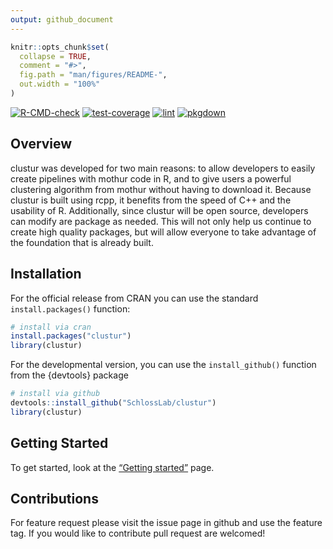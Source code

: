 ```yaml
---
output: github_document
---
```


<!-- README.md is generated from README.Rmd. Please edit that file -->

```r
knitr::opts_chunk$set(
  collapse = TRUE,
  comment = "#>",
  fig.path = "man/figures/README-",
  out.width = "100%"
)
```

<!-- badges: start -->

[![R-CMD-check](https://github.com/SchlossLab/clustur/actions/workflows/check-full.yml/badge.svg)](https://github.com/SchlossLab/clustur/actions/workflows/check-full.yml)
[![test-coverage](https://github.com/SchlossLab/clustur/actions/workflows/test-coverage.yml/badge.svg)](https://github.com/SchlossLab/clustur/actions/workflows/test-coverage.yml)
[![lint](https://github.com/SchlossLab/clustur/actions/workflows/lintr.yml/badge.svg)](https://github.com/SchlossLab/clustur/actions/workflows/lintr.yml)
[![pkgdown](https://github.com/SchlossLab/clustur/actions/workflows/pkgdown.yaml/badge.svg)](https://github.com/SchlossLab/clustur/actions/workflows/pkgdown.yaml)

<!-- badges: end -->

## Overview

clustur was developed for two main reasons: to allow developers to easily create
pipelines with mothur code in R, and to give users a powerful clustering
algorithm from mothur without having to download it. Because clustur is built
using rcpp, it benefits from the speed of C++ and the usability of R.
Additionally, since clustur will be open source, developers can modify are
package as needed. This will not only help us continue to create high quality
packages, but will allow everyone to take advantage of the foundation that is
already built.



## Installation

For the official release from CRAN you can use the standard `install.packages()`
function: 

```r
# install via cran
install.packages("clustur")
library(clustur)
```

For the developmental version, you can use the `install_github()` function from
the {devtools} package

```r
# install via github
devtools::install_github("SchlossLab/clustur")
library(clustur)
```

## Getting Started

To get started, look at the ["Getting started"](www.schlosslab.org/clustur/) page.

## Contributions

For feature request please visit the issue page in github and use the feature
tag. If you would like to contribute pull request are welcomed!
